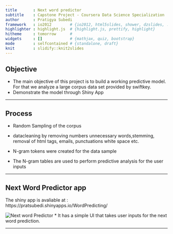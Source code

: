 ```yaml
---
title       : Next word predictor
subtitle    : Capstone Project - Coursera Data Science Specialization
author      : Pratigya Subedi
framework   : io2012        # {io2012, html5slides, shower, dzslides, ...}
highlighter : highlight.js  # {highlight.js, prettify, highlight}
hitheme     : tomorrow      # 
widgets     : []            # {mathjax, quiz, bootstrap}
mode        : selfcontained # {standalone, draft}
knit        : slidify::knit2slides
---
```


## Objective
* The main objective of this project is to build a working predictive model. For that we analyze a large      corpus data set provided by swiftkey.
* Demonstrate the model through Shiny App

---

## Process
* Random Sampling of the corpus

* datacleaning by removing numbers unnecessary words,stemming, removal of html tags, emails, punctuations     white space etc.

* N-gram tokens were created for the data sample

* The N-gram tables are used to perform predictive analysis for the user inputs


---

## Next Word Predictor app

The shiny app is avaliable at : https://pratsubedi.shinyapps.io/WordPredicting/

![Next word Predictor](Capture.JPG)
* It has a simple UI that takes user inputs for the next word prediction.




---